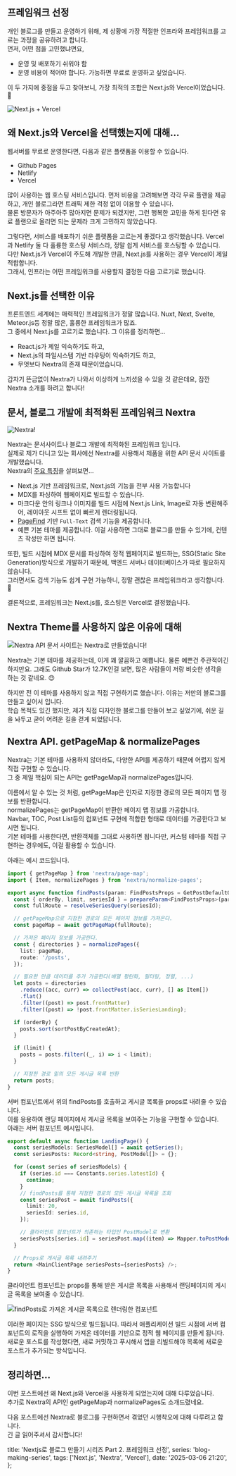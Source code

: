 ## 프레임워크 선정

개인 블로그를 만들고 운영하기 위해, 제 상황에 가장 적절한 인프라와 프레임워크를 고르는 과정을 공유하려고 합니다.  
먼저, 어떤 점을 고민했냐면요,

- 운영 및 배포하기 쉬워야 함
- 운영 비용이 적어야 합니다. 가능하면 무료로 운영하고 싶었습니다.

이 두 가지에 중점을 두고 찾아보니, 가장 최적의 조합은 Next.js와 Vercel이었습니다. 💎

![Next.js + Vercel](../../../../../../../../images/5b47e2ac53b0015939fd2fea53b74c29dfee9095b44c923fafe417e6a9617019.png)

## 왜 Next.js와 Vercel을 선택했는지에 대해...

웹서버를 무료로 운영한다면, 다음과 같은 플랫폼을 이용할 수 있습니다.

- Github Pages
- Netlify
- Vercel

많이 사용하는 웹 호스팅 서비스입니다. 먼저 비용을 고려해보면 각각 무료 플랜을 제공하고, 개인 블로그라면 트래픽 제한 걱정 없이 이용할 수 있습니다.  
물론 방문자가 아주아주 많아지면 문제가 되겠지만, 그런 행복한 고민을 하게 된다면 유료 플랜으로 올리면 되는 문제라 크게 고민하지 않았습니다.

그렇다면, 서비스를 배포하기 쉬운 플랫폼을 고르는게 좋겠다고 생각했습니다.
Vercel과 Netlify 둘 다 훌륭한 호스팅 서비스라, 정말 쉽게 서비스를 호스팅할 수 있습니다.  
다만 Next.js가 Vercel이 주도해 개발한 만큼, Next.js를 사용하는 경우 Vercel이 제일 적합합니다.  
그래서, 인프라는 어떤 프레임워크를 사용할지 결정한 다음 고르기로 했습니다.

## Next.js를 선택한 이유

프론트엔드 세계에는 매력적인 프레임워크가 정말 많습니다. Nuxt, Next, Svelte, Meteor.js등 정말 많은, 훌륭한 프레임워크가 많죠.  
그 중에서 Next.js를 고르기로 했습니다. 그 이유를 정리하면...

- React.js가 제일 익숙하기도 하고,
- Next.js의 파일시스템 기반 라우팅이 익숙하기도 하고,
- 무엇보다 Nextra의 존재 때문이었습니다.

갑자기 뜬금없이 Nextra가 나와서 이상하게 느끼셨을 수 있을 것 같은데요, 잠깐 Nextra 소개를 하려고 합니다!

## 문서, 블로그 개발에 최적화된 프레임워크 Nextra

![Nextra!](../../../../../../../../images/461244f3a6a2b7c0e414e9435eedeb6263e6e4ab02c3bb99cb0c0c1296b615c8.png)

Nextra는 문서사이트나 블로그 개발에 최적화된 프레임워크 입니다.  
실제로 제가 다니고 있는 회사에선 Nextra를 사용해서 제품을 위한 API 문서 사이트를 개발했습니다.  
Nextra의 [주요 특징](https://nextra.site/)을 살펴보면...

- Next.js 기반 프레임워크로, Next.js의 기능을 전부 사용 가능합니다
- MDX를 파싱하여 웹페이지로 빌드할 수 있습니다.
- 마크다운 안의 링크나 이미지를 빌드 시점에 Next.js Link, Image로 자동 변환해주어, 레이아웃 시프트 없이 빠르게 렌더링됩니다.
- [PageFind](https://github.com/cloudcannon/pagefind) 기반 `Full-Text` 검색 기능을 제공합니다.
- 예쁜 기본 테마를 제공합니다. 이걸 사용하면 그대로 블로그를 만들 수 있기에, 컨텐츠 작성만 하면 됩니다.

또한, 빌드 시점에 MDX 문서를 파싱하여 정적 웹페이지로 빌드하는, SSG(Static Site Generation)방식으로 개발하기 때문에, 백엔드 서버나 데이터베이스가 따로 필요하지 않습니다.  
그러면서도 검색 기능도 쉽게 구현 가능하니, 정말 괜찮은 프레임워크라고 생각합니다. 💎

결론적으로, 프레임워크는 Next.js를, 호스팅은 Vercel로 결정했습니다.

## Nextra Theme를 사용하지 않은 이유에 대해

![Nextra API 문서 사이트는 Nextra로 만들었습니다!](../../../../../../../../images/03131039fb6c550b62ea80ca7aaf181b99bbd37c23f8fc2c2ec7ab10d184efa7.png)

Nextra는 기본 테마를 제공하는데, 이게 꽤 깔끔하고 예쁩니다. 물론 예쁜건 주관적이긴 하지만요.
그래도 Github Star가 12.7K인걸 보면, 많은 사람들이 저랑 비슷한 생각을 하는 것 같네요. 😍

하지만 전 이 테마를 사용하지 않고 직접 구현하기로 했습니다. 이유는 저만의 블로그를 만들고 싶어서 입니다.  
학습 목적도 있긴 했지만, 제가 직접 디자인한 블로그를 만들어 보고 싶었기에, 쉬운 길을 놔두고 굳이 어려운 길을 걷게 되었답니다.

## Nextra API. getPageMap & normalizePages

Nextra는 기본 테마를 사용하지 않더라도, 다양한 API를 제공하기 때문에 어렵지 않게 직접 구현할 수 있습니다.  
그 중 제일 핵심이 되는 API는 getPageMap과 normalizePages입니다.

이름에서 알 수 있는 것 처럼, getPageMap은 인자로 지정한 경로의 모든 페이지 맵 정보를 반환합니다.  
normalizePages는 getPageMap이 반환한 페이지 맵 정보를 가공합니다.  
Navbar, TOC, Post List등의 컴포넌트 구현에 적합한 형태로 데이터를 가공한다고 보시면 됩니다.  
기본 테마를 사용한다면, 반환객체를 그대로 사용하면 됩니다만, 커스텀 테마를 직접 구현하는 경우에도, 이걸 활용할 수 있습니다.

아래는 예시 코드입니다.

```ts
import { getPageMap } from 'nextra/page-map';
import { Item, normalizePages } from 'nextra/normalize-pages';

export async function findPosts(param: FindPostsProps = GetPostDefaultOption) {
  const { orderBy, limit, seriesId } = prepareParam<FindPostsProps>(param, GetPostDefaultOption);
  const fullRoute = resolveSeriesQuery(seriesId);

  // getPageMap으로 지정한 경로의 모든 페이지 정보를 가져온다.
  const pageMap = await getPageMap(fullRoute);

  // 가져온 페이지 정보를 가공한다.
  const { directories } = normalizePages({
    list: pageMap,
    route: '/posts',
  });

  // 필요한 만큼 데이터를 추가 가공한다(배열 평탄화, 필터링, 정렬, ...)
  let posts = directories
    .reduce((acc, curr) => collectPost(acc, curr), [] as Item[])
    .flat()
    .filter((post) => post.frontMatter)
    .filter((post) => !post.frontMatter.isSeriesLanding);

  if (orderBy) {
    posts.sort(sortPostByCreatedAt);
  }

  if (limit) {
    posts = posts.filter((_, i) => i < limit);
  }

  // 지정한 경로 밑의 모든 게시글 목록 반환
  return posts;
}
```

서버 컴포넌트에서 위의 findPosts를 호출하고 게시글 목록을 props로 내려줄 수 있습니다.  
이를 응용하여 랜딩 페이지에서 게시글 목록을 보여주는 기능을 구현할 수 있습니다.  
아래는 서버 컴포넌트 예시입니다.

```ts
export default async function LandingPage() {
  const seriesModels: SeriesModel[] = await getSeries();
  const seriesPosts: Record<string, PostModel[]> = {};

  for (const series of seriesModels) {
    if (series.id === Constants.series.latestId) {
      continue;
    }
    // findPosts를 통해 지정한 경로의 모든 게시글 목록을 조회
    const seriesPost = await findPosts({
      limit: 20,
      seriesId: series.id,
    });

    // 클라이언트 컴포넌트가 의존하는 타입인 PostModel로 변환
    seriesPosts[series.id] = seriesPost.map((item) => Mapper.toPostModel({ item, seriesModels }));
  }

  // Props로 게시글 목록 내려주기
  return <MainClientPage seriesPosts={seriesPosts} />;
}
```

클라이언트 컴포넌트는 props를 통해 받은 게시글 목록을 사용해서 랜딩페이지의 게시글 목록을 보여줄 수 있습니다.

![findPosts로 가져온 게시글 목록으로 렌더링한 컴포넌트](../../../../../../../../images/c4025e3e919373923132737fe09bbd2543ab4da3e3bf5bbffa2a923d42885ce1.png)

이러한 페이지는 SSG 방식으로 빌드됩니다. 따라서 애플리케이션 빌드 시점에 서버 컴포넌트의 로직을 실행하여 가져온 데이터를 기반으로 정적 웹 페이지를 만들게 됩니다.  
새로운 포스트를 작성했다면, 새로 커밋하고 푸시해서 앱을 리빌드해야 목록에 새로운 포스트가 추가되는 방식입니다.

## 정리하면...

이번 포스트에선 왜 Next.js와 Vercel을 사용하게 되었는지에 대해 다루었습니다.  
추가로 Nextra의 API인 getPageMap과 normalizePages도 소개드렸네요.

다음 포스트에선 Nextra로 블로그를 구현하면서 겪었던 시행착오에 대해 다루려고 합니다.  
긴 글 읽어주셔서 감사합니다!

  title: 'Nextjs로 블로그 만들기 시리즈 Part 2. 프레임워크 선정',
  series: 'blog-making-series',
  tags: ['Next.js', 'Nextra', 'Vercel'],
  date: '2025-03-06 21:20',
};
